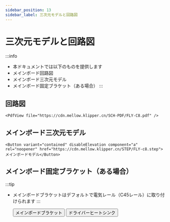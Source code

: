 ```yaml
---
sidebar_position: 13
sidebar_label: 三次元モデルと回路図
---
```


# 三次元モデルと回路図


:::info
* 本ドキュメントでは以下のものを提供します
* メインボード回路図
* メインボード三次元モデル
* メインボード固定ブラケット（ある場合）
:::

## 回路図

    <PdfView file="https://cdn.mellow.klipper.cn/SCH-PDF/FLY-C8.pdf" />


## メインボード三次元モデル

    <Button variant="contained" disableElevation component="a" rel="noopener" href="https://cdn.mellow.klipper.cn/STEP/FLY-c8.step">メインボードモデル</Button>


## メインボード固定ブラケット（ある場合）

:::tip
* メインボードブラケットはデフォルトで電気レール（C45レール）に取り付けられます
:::

    <Button variant="contained" disableElevation component="a" rel="noopener" href="https://www.printables.com/model/574200-fly-c8-motherboard-bracket">メインボードブラケット</Button>
    <Button variant="contained" disableElevation component="a" rel="noopener" href="https://www.printables.com/model/572887-fly-c8-stepper-driver-fan-duct-5015-qu-dong-san-re">ドライバーヒートシンク</Button>   
